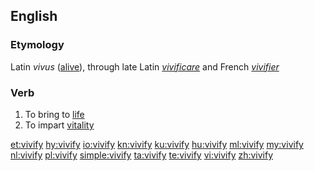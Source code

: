 ==English==
===Etymology===
Latin ''vivus'' ([[alive]]), through late Latin ''[[vivificare]]'' and French ''[[vivifier]]''

===Verb===
{{en-verb|vivifies|vivifying|vivified}}
#To bring to [[life]]
#To impart [[vitality]]

[[et:vivify]]
[[hy:vivify]]
[[io:vivify]]
[[kn:vivify]]
[[ku:vivify]]
[[hu:vivify]]
[[ml:vivify]]
[[my:vivify]]
[[nl:vivify]]
[[pl:vivify]]
[[simple:vivify]]
[[ta:vivify]]
[[te:vivify]]
[[vi:vivify]]
[[zh:vivify]]